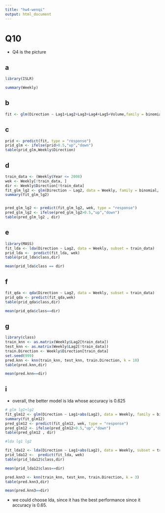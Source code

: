 ```yaml
---
title: "hw4-wenqi"
output: html_document
---
```


# Q10

* Q4 is the picture

## a

```r
library(ISLR)
```


```r
summary(Weekly)
```

## b

```r
fit <- glm(Direction ~ Lag1+Lag2+Lag3+Lag4+Lag5+Volume,family = binomial,data = Weekly)
```

## c

```r
prid <- predict(fit, type = "response")
prid_glm <- ifelse(prid>0.5,"up","down")
table(prid_glm,Weekly$Direction)
```


## d

```r
train_data <- (Weekly$Year <= 2008)
wek <- Weekly[!train_data, ]
dir <- Weekly$Direction[!train_data]
fit_glm_lg2 <- glm(Direction ~ Lag2, data = Weekly, family = binomial, subset = train_data)
summary(fit_glm_lg2)


pred_glm_lg2 <- predict(fit_glm_lg2, wek, type = "response")
pred_glm_lg2 <- ifelse(pred_glm_lg2>0.5,"up","down")
table(pred_glm_lg2 , dir)
```


## e


```r
library(MASS)
fit_lda <- lda(Direction ~ Lag2, data = Weekly, subset = train_data)
prid_lda <-  predict(fit_lda, wek)
table(prid_lda$class,dir)
```

```r
mean(prid_lda$class == dir)
```


## f

```r
fit_qda <- qda(Direction ~ Lag2, data = Weekly, subset = train_data)
prid_qda <- predict(fit_qda,wek)
table(prid_qda$class,dir)
```

```r
mean(prid_qda$class==dir)
```


## g

```r
library(class)
train_knn <- as.matrix(Weekly$Lag2[train_data])
test_knn <- as.matrix(Weekly$Lag2[!train_data])
train.Direction <- Weekly$Direction[train_data]
set.seed(999)
pred.knn <- knn(train_knn, test_knn, train.Direction, k = 10)
table(pred.knn,dir)
```

```r
mean(pred.knn==dir)
```


## i

* overall, the better model is lda whose accuracy is 0.625

```r
# glm lg1+lg2
fit_glm12 <- glm(Direction ~ Lag1+abs(Lag2), data = Weekly, family = binomial, subset = train_data)
summary(fit_glm12)
pred_glm12 <- predict(fit_glm12, wek, type = "response")
pred_glm12 <- ifelse(pred_glm12>0.5,"up","down")
table(pred_glm12 , dir)
```



```r
#lda lg1 lg2

fit_lda12 <- lda(Direction ~ Lag1+abs(Lag2), data = Weekly, subset = train_data)
prid_lda12 <-  predict(fit_lda, wek)
table(prid_lda12$class,dir)

```

```r
mean(prid_lda12$class==dir)
```


```r
pred.knn3 <- knn(train_knn, test_knn, train.Direction, k = 3)
table(pred.knn3,dir)
```

```r
mean(pred.knn3==dir)
```

* we could choose lda, since it has the best performance since it accuracy is 0.65.

